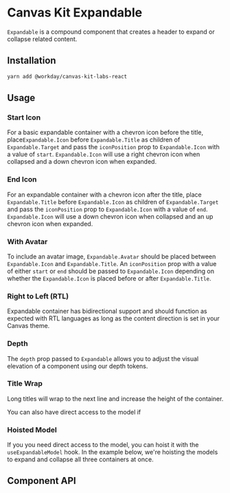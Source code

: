 


<Meta of={ExpandableStories} />

# Canvas Kit Expandable

`Expandable` is a compound component that creates a header to expand or collapse related content.

## Installation

```sh
yarn add @workday/canvas-kit-labs-react
```

## Usage

### Start Icon

For a basic expandable container with a chevron icon before the title, place`Expandable.Icon` before
`Expandable.Title` as children of `Expandable.Target` and pass the `iconPosition` prop to
`Expandable.Icon` with a value of `start`. `Expandable.Icon` will use a right chevron icon when
collapsed and a down chevron icon when expanded.

<CodeExamplePreview code={StartIcon} />

### End Icon

For an expandable container with a chevron icon after the title, place `Expandable.Title` before
`Expandable.Icon` as children of `Expandable.Target` and pass the `iconPosition` prop to
`Expandable.Icon` with a value of `end`. `Expandable.Icon` will use a down chevron icon when
collapsed and an up chevron icon when expanded.

<CodeExamplePreview code={EndIcon} />

### With Avatar

To include an avatar image, `Expandable.Avatar` should be placed between `Expandable.Icon` and
`Expandable.Title`. An `iconPosition` prop with a value of either `start` or `end` should be passed
to `Expandable.Icon` depending on whether the `Expandable.Icon` is placed before or after
`Expandable.Title`.

<CodeExamplePreview code={Avatar} />

### Right to Left (RTL)

Expandable container has bidirectional support and should function as expected with RTL languages as
long as the content direction is set in your Canvas theme.

<CodeExamplePreview code={RTL} />

### Depth

The `depth` prop passed to `Expandable` allows you to adjust the visual elevation of a component
using our depth tokens.

<CodeExamplePreview code={Depth} />

### Title Wrap

Long titles will wrap to the next line and increase the height of the container.

<CodeExamplePreview code={LongTitle} />

You can also have direct access to the model if

### Hoisted Model

If you you need direct access to the model, you can hoist it with the `useExpandableModel` hook. In
the example below, we're hoisting the models to expand and collapse all three containers at once.

<CodeExamplePreview code={HoistedModel} />

## Component API

<SymbolDoc name="Expandable" fileName="/labs-react/" />
